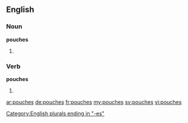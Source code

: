 ==English==

===Noun===
'''pouches'''

# {{plural of|pouch}}

===Verb===
'''pouches'''
# {{third-person singular of|pouch}}

[[Category:English plurals ending in "-es"]]

[[ar:pouches]]
[[de:pouches]]
[[fr:pouches]]
[[my:pouches]]
[[sv:pouches]]
[[vi:pouches]]